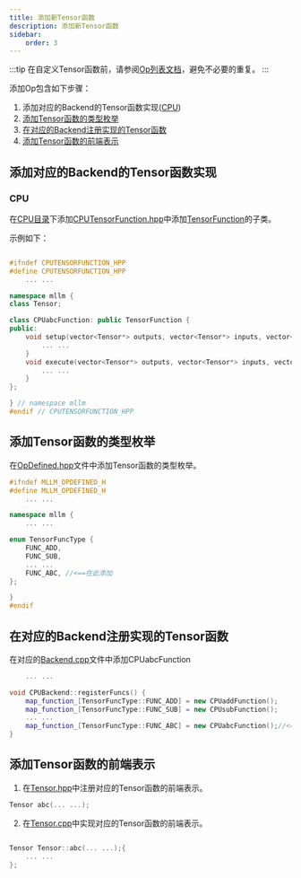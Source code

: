 ---
title: 添加新Tensor函数
description: 添加新Tensor函数
sidebar:
    order: 3
---


:::tip
在自定义Tensor函数前，请参阅[Op列表文档](/zh/roadmap/roadmap/#更多算子（op）)，避免不必要的重复。
:::

添加Op包含如下步骤：
1. 添加对应的Backend的Tensor函数实现([CPU](#cpu))
2. [添加Tensor函数的类型枚举](#添加Tensor函数的类型枚举)
2. [在对应的Backend注册实现的Tensor函数](#在对应的Backend注册实现的Tensor函数)
3. [添加Tensor函数的前端表示](#添加Tensor函数的前端表示)

##  添加对应的Backend的Tensor函数实现

### CPU

在[CPU目录](https://github.com/UbiquitousLearning/mllm/tree/main/src/backends/cpu)下添加[CPUTensorFunction.hpp](https://github.com/UbiquitousLearning/mllm/tree/main/src/backends/cpu/CPUTensorFunction.hpp)中添加[TensorFunction](https://github.com/UbiquitousLearning/mllm/blob/main/src/Backend.hpp#L19)的子类。

示例如下：
```cpp

#ifndef CPUTENSORFUNCTION_HPP
#define CPUTENSORFUNCTION_HPP
    ... ...

namespace mllm {
class Tensor;

class CPUabcFunction: public TensorFunction {
public:
    void setup(vector<Tensor*> outputs, vector<Tensor*> inputs, vector<float> args) override {    
        ... ...
    }
    void execute(vector<Tensor*> outputs, vector<Tensor*> inputs, vector<float> args) override {
        ... ...
    }
};

} // namespace mllm
#endif // CPUTENSORFUNCTION_HPP
```


##  添加Tensor函数的类型枚举

在[OpDefined.hpp](https://github.com/UbiquitousLearning/mllm/blob/main/include/OpDefined.hpp)文件中添加Tensor函数的类型枚举。
```cpp
#ifndef MLLM_OPDEFINED_H
#define MLLM_OPDEFINED_H
    ... ...

namespace mllm {
    ... ...

enum TensorFuncType {
    FUNC_ADD,
    FUNC_SUB,
    ... ...
    FUNC_ABC, //<==在此添加
};

}
#endif
```


##  在对应的Backend注册实现的Tensor函数

在对应的[Backend.cpp](https://github.com/UbiquitousLearning/mllm/blob/main/src/backends/cpu/CPUBackend.cpp#L86)文件中添加CPUabcFunction
```cpp
    ... ...

void CPUBackend::registerFuncs() {
    map_function_[TensorFuncType::FUNC_ADD] = new CPUaddFunction();
    map_function_[TensorFuncType::FUNC_SUB] = new CPUsubFunction();
    ... ...
    map_function_[TensorFuncType::FUNC_ABC] = new CPUabcFunction();//<==在此添加
}
```


## 添加Tensor函数的前端表示

1. 在[Tensor.hpp](https://github.com/UbiquitousLearning/mllm/tree/main/src/Tensor.hpp)中注册对应的Tensor函数的前端表示。

```cpp
Tensor abc(... ...);
```

2. 在[Tensor.cpp](https://github.com/UbiquitousLearning/mllm/tree/main/src/Tensor.cpp)中实现对应的Tensor函数的前端表示。

```cpp

Tensor Tensor::abc(... ...);{
    ... ...
};

```